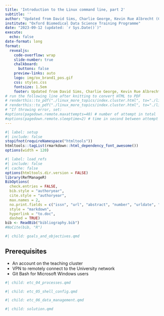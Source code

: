 ```yaml
---
title: 'Introduction to the Linux command line, part 2'
subtitle: ''
author: "Updated from David Sims, Charlie George, Kevin Rue Albrecht (CCB Doks)"
institute: "Oxford Biomedical Data Science Training Programme"
date: "2023-09-12 (updated: `r Sys.Date()`)"
execute: 
  echo: false
date-format: long
format:
  revealjs: 
    code-overflow: wrap
    slide-number: true
    chalkboard: 
      buttons: false
    preview-links: auto
    logo: img/ox_brand1_pos.gif
    css: styles.css
    fontsize: 1.5em
    footer: Updated from David Sims, Charlie George, Kevin Rue Albrecht (CCB Doks) -- Introduction to the Linux command line, part 2
# run the following line after knitting to convert HTML to PDF
# renderthis::to_pdf("./linux_more_topics/index.cluster.html", to="./linux_more_topics/04-06_Linux_Day2.pdf")
# renderthis::to_pdf("./linux_more_topics/index.cluster.html", to="./linux_more_topics/04-06_Linux_Day2_solutions.pdf")
# ^If throwing error, set: 
#options(pagedown.remote.maxattempts=40) # number of attempt in total
#options(pagedown.remote.sleeptime=2) # time in second between attempt
---
```


```r
#| label: setup
#| include: false
stopifnot(requireNamespace("htmltools"))
htmltools::tagList(rmarkdown::html_dependency_font_awesome())
options(width = 120)
```

```r
#| label: load_refs
#| include: false
#| cache: false
options(htmltools.dir.version = FALSE)
library(RefManageR)
BibOptions( 
  check.entries = FALSE,
  bib.style = "authoryear",
  cite.style = "authoryear",
  max.names = 2,
  no.print.fields = c("issn", "url", "abstract", "number", "urldate", "month", "pages", "file", "note"),
  style = "markdown",
  hyperlink = "to.doc",
  dashed = TRUE)
bib <- ReadBib("bibliography.bib")
#NoCite(bib, "R")
```


```r
#| child: goals_and_objectives.qmd
```

## Prerequisites

- An account on the teaching cluster
- VPN to remotely connect to the University network
- Git Bash for Microsoft Windows users
 
```r
#| child: etc_04_processes.qmd
```

```r
#| child: etc_05_shell_config.qmd
```

```r
#| child: etc_06_data_management.qmd
```

```r
#| child: solution.qmd
```

